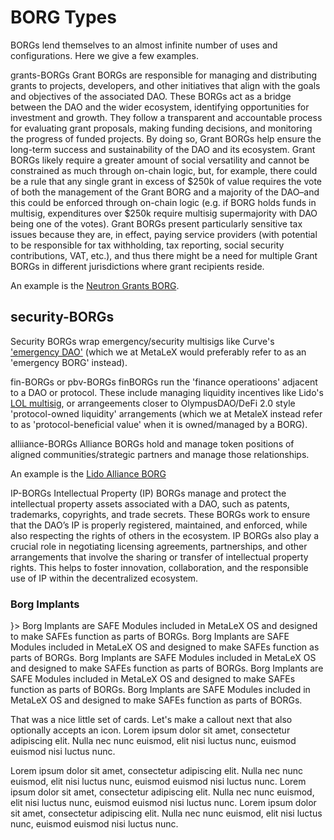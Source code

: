 
# BORG Types

BORGs lend themselves to an almost infinite number of uses and configurations. Here we give a few examples. 

grants-BORGs
Grant BORGs are responsible for managing and distributing grants to projects, developers, and other initiatives that align with the goals and objectives of the associated DAO. These BORGs act as a bridge between the DAO and the wider ecosystem, identifying opportunities for investment and growth. They follow a transparent and accountable process for evaluating grant proposals, making funding decisions, and monitoring the progress of funded projects. By doing so, Grant BORGs help ensure the long-term success and sustainability of the DAO and its ecosystem. Grant BORGs likely require a greater amount of social versatility and cannot be constrained as much through on-chain logic, but, for example, there could be a rule that any single grant in excess of $250k of value requires the vote of both the management of the Grant BORG and a majority of the DAO–and this could be enforced through on-chain logic (e.g. if BORG holds funds in multisig, expenditures over $250k require multisig supermajority with DAO being one of the votes). Grant BORGs present particularly sensitive tax issues because they are, in effect, paying service providers (with potential to be responsible for tax withholding, tax reporting, social security contributions, VAT, etc.), and thus there might be a need for multiple Grant BORGs in different jurisdictions where grant recipients reside.

An example is the [Neutron Grants BORG](https://forum.neutron.org/t/approved-proposal-14-launching-the-neutron-grants-program/95).  

## security-BORGs

Security BORGs wrap emergency/security multisigs like Curve's ['emergency DAO'](https://resources.curve.fi/governance/understanding-governance/#emergency-dao) (which we at MetaLeX would preferably refer to as an 'emergency BORG' instead). 

fin-BORGs or pbv-BORGs 
finBORGs run the 'finance operatioons' adjacent to a DAO or protocol. These include managing liquidity incentives like Lido's [LOL multisig](https://research.lido.fi/t/liquidity-observation-lab-lol-liquidity-strategy-and-application-to-curve-steth-eth-pool/5335/7), or arrangeements closer to OlympusDAO/DeFi 2.0 style 'protocol-owned liquidity' arrangements (which we at MetaleX instead refer to as 'protocol-beneficial value' when it is owned/managed by a BORG). 

alliiance-BORGs 
Alliance BORGs hold and manage token positions of aligned communities/strategic partners and manage those relationships. 

An example is the [Lido Alliance BORG](https://research.lido.fi/t/organize-the-lido-alliance-program-as-a-lido-dao-adjacent-borg/8173)

IP-BORGs
Intellectual Property (IP) BORGs manage and protect the intellectual property assets associated with a DAO, such as patents, trademarks, copyrights, and trade secrets. These BORGs work to ensure that the DAO’s IP is properly registered, maintained, and enforced, while also respecting the rights of others in the ecosystem. IP BORGs also play a crucial role in negotiating licensing agreements, partnerships, and other arrangements that involve the sharing or transfer of intellectual property rights. This helps to foster innovation, collaboration, and the responsible use of IP within the decentralized ecosystem.

### Borg Implants

<CardGrid>
  <Card title="Borg Implant" link="/os/borg/borg-implants/borg-implant" icon={<LuShield />}>
    <span>Borg Implants are SAFE Modules included in MetaLeX OS and designed to make SAFEs function as parts of BORGs.</span>
  </Card>
  <Card title="Borg Implant" link="/os/borg/borg-implants/borg-implant">
    <span>Borg Implants are SAFE Modules included in MetaLeX OS and designed to make SAFEs function as parts of BORGs.</span>
  </Card>
  <Card title="Borg Implant" link="/os/borg/borg-implants/borg-implant">
    <span>Borg Implants are SAFE Modules included in MetaLeX OS and designed to make SAFEs function as parts of BORGs.</span>
  </Card>
  <Card title="Borg Implant" link="/os/borg/borg-implants/borg-implant">
    <span>Borg Implants are SAFE Modules included in MetaLeX OS and designed to make SAFEs function as parts of BORGs.</span>
  </Card>
  <Card title="Borg Implant" link="/os/borg/borg-implants/borg-implant">
    <span>Borg Implants are SAFE Modules included in MetaLeX OS and designed to make SAFEs function as parts of BORGs.</span>
  </Card>
</CardGrid>

That was a nice little set of cards. Let's make a callout next that also optionally accepts an icon. Lorem ipsum dolor sit amet, consectetur adipiscing elit. Nulla nec nunc euismod, elit nisi luctus nunc, euismod euismod nisi luctus nunc.

<Callout>
  Lorem ipsum dolor sit amet, consectetur adipiscing elit. Nulla nec nunc euismod, elit nisi luctus nunc, euismod euismod nisi luctus nunc.
</Callout>

<Callout type="warning">
  Lorem ipsum dolor sit amet, consectetur adipiscing elit. Nulla nec nunc euismod, elit nisi luctus nunc, euismod euismod nisi luctus nunc.
</Callout>

<Callout type="security">
  Lorem ipsum dolor sit amet, consectetur adipiscing elit. Nulla nec nunc euismod, elit nisi luctus nunc, euismod euismod nisi luctus nunc.
</Callout>
